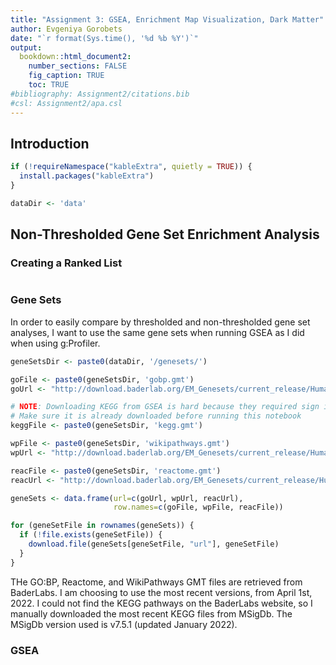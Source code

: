 ```yaml
---
title: "Assignment 3: GSEA, Enrichment Map Visualization, Dark Matter"
author: Evgeniya Gorobets
date: "`r format(Sys.time(), '%d %b %Y')`"
output:
  bookdown::html_document2:
    number_sections: FALSE
    fig_caption: TRUE
    toc: TRUE
#bibliography: Assignment2/citations.bib
#csl: Assignment2/apa.csl
---
```


## Introduction

```r
if (!requireNamespace("kableExtra", quietly = TRUE)) {
  install.packages("kableExtra")
}

dataDir <- 'data'
```


## Non-Thresholded Gene Set Enrichment Analysis

### Creating a Ranked List

```r

```


### Gene Sets

In order to easily compare by thresholded and non-thresholded gene set 
analyses, I want to use the same gene sets when running GSEA as I did when 
using g:Profiler.

```r
geneSetsDir <- paste0(dataDir, '/genesets/')

goFile <- paste0(geneSetsDir, 'gobp.gmt')
goUrl <- "http://download.baderlab.org/EM_Genesets/current_release/Human/symbol/Human_GOBP_AllPathways_no_GO_iea_April_01_2022_symbol.gmt"

# NOTE: Downloading KEGG from GSEA is hard because they required sign in
# Make sure it is already downloaded before running this notebook
keggFile <- paste0(geneSetsDir, 'kegg.gmt')

wpFile <- paste0(geneSetsDir, 'wikipathways.gmt')
wpUrl <- "http://download.baderlab.org/EM_Genesets/current_release/Human/symbol/Pathways/Human_WikiPathways_April_01_2022_symbol.gmt"

reacFile <- paste0(geneSetsDir, 'reactome.gmt')
reacUrl <- "http://download.baderlab.org/EM_Genesets/current_release/Human/symbol/Pathways/Human_Reactome_April_01_2022_symbol.gmt"

geneSets <- data.frame(url=c(goUrl, wpUrl, reacUrl),
                       row.names=c(goFile, wpFile, reacFile))

for (geneSetFile in rownames(geneSets)) {
  if (!file.exists(geneSetFile)) {
    download.file(geneSets[geneSetFile, "url"], geneSetFile)
  }
}

```

THe GO:BP, Reactome, and WikiPathways GMT files are retrieved from BaderLabs. 
I am choosing to use the most recent versions, from April 1st, 2022. I could 
not find the KEGG pathways on the BaderLabs website, so I manually 
downloaded the most recent KEGG files from MSigDb. The MSigDb version used 
is v7.5.1 (updated January 2022).


### GSEA
